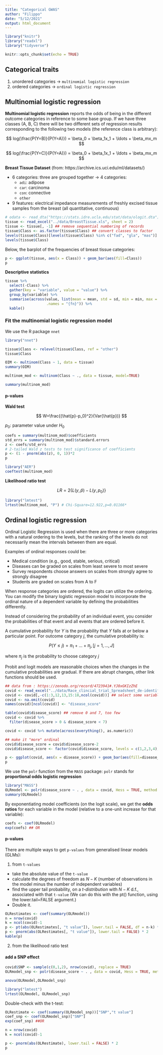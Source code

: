 ```yaml
---
title: "Categorical GWAS"
author: "Filippo"
date: "5/12/2021"
output: html_document
---
```


```r
library("knitr")
library("readxl")
library("tidyverse")

knitr::opts_chunk$set(echo = TRUE)
```

## Categorical traits

1. unordered categories $\rightarrow$ `multinomial logistic regression`
2. ordered categories $\rightarrow$ `ordinal logistic regression`

## Multinomial logistic regression

**Multinomial logistic regression** reports the odds of being in the different outcome categories in reference to some base group. If we have three classes (A, B, C) there will be two different sets of regression results corresponding to the following two models (the reference class is arbitrary):

$$
log(\frac{P(Y=B)}{P(Y=A)}) = \beta_0 + \beta_1x_1 + \ldots + \beta_mx_m
$$

$$
log(\frac{P(Y=C)}{P(Y=A)}) = \beta_0 + \beta_1x_1 + \ldots + \beta_mx_m
$$

**Breast Tissue Dataset** (from: https://archive.ics.uci.edu/ml/datasets/)

- 6 categories: three are grouped together $\rightarrow$ 4 categories:
  - `adi`: adipose 
  - `car`: carcinoma
  - `con`: connective 
  - `other`
- 9 features: electrical impedance measurements of freshly excised tissue samples from the breast (all quantitative, continuous)

```r
# odata <- read_dta("https://stats.idre.ucla.edu/stat/data/ologit.dta")
tissue <- read_excel("../data/BreastTissue.xls", sheet = 2)
tissue <- tissue[, -1] ## remove sequential numbering of records
tissue$Class <- as.factor(tissue$Class) ## convert classes to factor
levels(tissue$Class)[levels(tissue$Class) %in% c("fad", "gla", "mas")] <- "other"
levels(tissue$Class)
```
Below, the barplot of the frequencies of breast tissue categories:

```r
p <- ggplot(tissue, aes(x = Class)) + geom_bar(aes(fill=Class))
p
```

**Descriptive statistics**

```r
tissue %>%
  select(-Class) %>%
  gather(key = "variable", value = "value") %>%
  group_by(variable) %>%
  summarise(across(value, list(mean = mean, std = sd, min = min, max = max),
                   .names = "{fn}")) %>%
  kable()
```

### Fit the multinomial logistic regression model

We use the R package `nnet`

```r
library("nnet")

tissue$Class <- relevel(tissue$Class, ref = "other")
tissue$Class
```

```r
OIM <- multinom(Class ~ 1, data = tissue)
summary(OIM)
```
```r
multinom_mod <- multinom(Class ~ ., data = tissue, model=TRUE)
```

```r
summary(multinom_mod)
```
#### p-values

**Wald test**

$$
W=\frac{(\hat{p}-p_0)^2}{Var(\hat{p})}
$$

$p_0$: parameter value under $H_0$

```r
coefs = summary(multinom_mod)$coefficients
std_errs = summary(multinom_mod)$standard.errors
z <- coefs/std_errs
# 2-tailed Wald z tests to test significance of coefficients
p <- (1 - pnorm(abs(z), 0, 1))*2
p
```


```r
library("AER")
coeftest(multinom_mod)
```
**Likelihood ratio test**

$$
LR = 2\{L(y,\hat{p}) - L(y,p_0)\}
$$

```r
library("lmtest")
lrtest(multinom_mod, "P") # Chi-Square=12.922,p=0.01166*
```
## Ordinal logistic regression

Ordinal Logistic Regression is used when there are three or more categories with a natural ordering to the levels, but the ranking of the levels do not necessarily mean the intervals between them are equal.

Examples of ordinal responses could be:

- Medical condition (e.g., good, stable, serious, critical)
- Diseases can be graded on scales from least severe to most severe
- Survey respondents choose answers on scales from strongly agree to strongly disagree
- Students are graded on scales from A to F

When response categories are ordered, the logits can utilize the ordering. You can modify the binary logistic regression model to incorporate the ordinal nature of a dependent variable by defining the probabilities differently.

Instead of considering the probability of an individual event, you consider the probabilities of that event and all events that are ordered before it.

A cumulative probability for $Y$ is the probability that $Y$ falls at or below a particular point. For outcome category $j$, the cumulative probability is:

$$
P(Y \leq j) = \pi_1 + \ldots + \pi_j, [j=1, \ldots, J]
$$

where $\pi_j$ is the probability to choose category $j$

Probit and logit models are reasonable choices when the changes in the cumulative probabilities are gradual. If there are abrupt changes, other link functions should be used.

```r
## data from : https://zenodo.org/record/4723941#.YJ0xGKIzZhE
covid <- read_excel("../data/Race_clincial_trial_Spreadsheet_de-identified__noagegender_final.xlsx", sheet = 1)
covid <- covid[,-c(1:3,12,13,15:18,ncol(covid))] ## select some variables
covid <- na.omit(covid)
names(covid)[ncol(covid)] <- "disease_score"

table(covid$disease_score) ## remove 0 and 7, too few
covid <- covid %>%
  filter(disease_score > 0 & disease_score < 7)

covid <- covid %>% mutate(across(everything(), as.numeric))

## make it "more" ordinal
covid$disease_score = covid$disease_score-2
covid$disease_score <- factor(covid$disease_score, levels = c(1,2,3,4), labels = c("mild","moderate","impaired","severe"))
```

```r
p <- ggplot(covid, aes(x = disease_score)) + geom_bar(aes(fill=disease_score))
p
```
We use the `polr` function from the `MASS` package: `polr` stands for **proportional odds logistic regression**

```r
library("MASS")
OLRmodel <- polr(disease_score ~ . , data = covid, Hess = TRUE, method = "probit")
summary(OLRmodel)
```
By exponentiating model coefficients (on the logit scale), we get the **odds ratios** for each variable in the model (relative to a one-unit increase for that variable):

```r
coefs <- coef(OLRmodel)
exp(coefs) ## OR
```
#### p-values

There are multiple ways to get `p-values` from generalised linear models (GLMs):

1. from `t-values`

- take the absolute value of the `t-value`
- calculate the degrees of freedom as $N−K$ (number of observations in the model minus the number of independent variables)
- find the upper tail probability, on a *t-distribution* with $N−K$ d.f., associated with that `t-value` (We can do this with the pt() function, using the lower.tail=FALSE argument.)
- Double it.


```r
OLRestimates <- coef(summary(OLRmodel))
n = nrow(covid)
k = ncol(covid)-1
p <- pt(abs(OLRestimates[, "t value"]), lower.tail = FALSE, df = n-k) * 2
p <- pnorm(abs(OLRestimates[, "t value"]), lower.tail = FALSE) * 2
kable(p)
```
2. from the likelihood ratio test

#### add a SNP effect

```r
covid$SNP <- sample(c(0,1,2), nrow(covid), replace = TRUE)
OLRmodel_snp <- polr(disease_score ~ . , data = covid, Hess = TRUE, method = "logistic")
```

```r
anova(OLRmodel,OLRmodel_snp)
```

```r
library("lmtest")
lrtest(OLRmodel, OLRmodel_snp)
```

Double-check with the t-test:

```r
OLRestimate <- coef(summary(OLRmodel_snp))["SNP","t value"]
coef_snp <- coef(OLRmodel_snp)["SNP"]
exp(coef_snp) ##OR

n = nrow(covid)
k = ncol(covid)-1

p <- pnorm(abs(OLRestimate), lower.tail = FALSE) * 2
p
```


